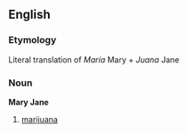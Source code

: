 ==English==
===Etymology===
Literal translation of {{es}} ''María'' Mary + ''Juana'' Jane
===Noun===
'''Mary Jane'''
# {{tag|Hispanicism}} [[marijuana]]